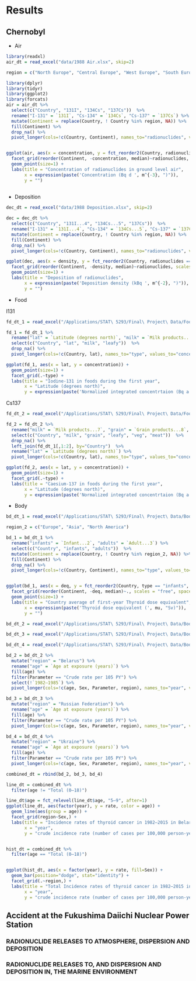 # Results
## Chernobyl 

- Air

```r
library(readxl)
air_dt = read_excel("data/1988 Air.xlsx", skip=2)

region = c("North Europe", "Central Europe", "West Europe", "South Europe", "West Asia", "East Asia", "North America")
```

```r
library(dplyr)
library(tidyr)
library(ggplot2)
library(forcats)
air = air_dt %>%
  select(c("Country", "131I", "134Cs", "137Cs"))  %>%
  rename("I-131" = `131I`, "Cs-134" = `134Cs`, "Cs-137" = `137Cs`) %>%
  mutate(Continent = replace(Country, ! Country %in% region, NA)) %>%
  fill(Continent) %>%
  drop_na() %>%
  pivot_longer(cols=!c(Country, Continent), names_to="radionuclides", values_to="concentration")


ggplot(air, aes(x = concentration, y = fct_reorder2(Country, radionuclides == "I-131", concentration, .desc = FALSE), color = radionuclides)) + 
  facet_grid(reorder(Continent, -concentration, median)~radionuclides, scales = "free") + 
  geom_point(size=1) + 
  labs(title = "Concentration of radionuclides in ground level air",
       x = expression(paste('Concentration (Bq d ', m^{-3}, ")")),
       y = "")
  
```

- Deposition

```r
dec_dt = read_excel("data/1988 Deposition.xlsx", skip=2)
```

```r
dec = dec_dt %>%
  select(c("Country", "131I...4", "134Cs...5", "137Cs"))  %>%
  rename("I-131" = `131I...4`, "Cs-134" = `134Cs...5`, "Cs-137" = `137Cs`) %>%
  mutate(Continent = replace(Country, ! Country %in% region, NA)) %>%
  fill(Continent) %>%
  drop_na() %>%
  pivot_longer(cols=!c(Country, Continent), names_to="radionuclides", values_to="density")

ggplot(dec, aes(x = density, y = fct_reorder2(Country, radionuclides == "I-131", density, .desc = FALSE), color = radionuclides)) + 
  facet_grid(reorder(Continent, -density, median)~radionuclides, scales = "free") + 
  geom_point(size=1) + 
  labs(title = "Deposition of radionuclides",
       x = expression(paste('Deposition density (kBq ', m^{-2}, ")")),
       y = "")
```

- Food

I131

```r
fd_dt_1 = read_excel("/Applications/STAT\ 5293/Final\ Project\ Data/Food/I131.xlsx", skip=2)
```

```r
fd_1 = fd_dt_1 %>%
  rename("lat" = `Latitude (degrees north)`, "milk" = `Milk products...5`, "leafy" = `Leafy vegetables...6`)  %>%
  select(c("Country", "lat", "milk", "leafy"))  %>%
  drop_na() %>%
  pivot_longer(cols=!c(Country, lat), names_to="type", values_to="concentration")

ggplot(fd_1, aes(x = lat, y = concentration)) + 
  geom_point(size=1) +
  facet_grid(.~type) +
  labs(title = "Iodine-131 in foods during the first year",
       x = "Latitude (degrees north)",
       y = expression(paste('Normalized integrated concentrtaion (Bq a ', kg^{-1}, " per kBq ", m^{-2}, ")")))
```

Cs137

```r
fd_dt_2 = read_excel("/Applications/STAT\ 5293/Final\ Project\ Data/Food/Cs137.xlsx", skip=2)
```

```r
fd_2 = fd_dt_2 %>%
  rename("milk" = `Milk products...7`, "grain" = `Grain products...8`, "leafy" = `Leafy vegetables...9`, "veg" = `Vegetables/fruit...10`, "meat" = `Meat...11`)  %>%
  select(c("Country", "milk", "grain", "leafy", "veg", "meat"))  %>%
  drop_na() %>%
  left_join(fd_dt_1[,1:2], by="Country")  %>%
  rename("lat" = `Latitude (degrees north)`) %>%
  pivot_longer(cols=!c(Country, lat), names_to="type", values_to="concentration")

ggplot(fd_2, aes(x = lat, y = concentration)) + 
  geom_point(size=1) +
  facet_grid(.~type) +
  labs(title = "Caesium-137 in foods during the first year",
       x = "Latitude (degrees north)",
       y = expression(paste('Normalized integrated concentrtaion (Bq a ', kg^{-1}, " per kBq ", m^{-2}, ")")))
```


- Body

```r
bd_dt_1 = read_excel("/Applications/STAT\ 5293/Final\ Project\ Data/Body/table\ 18.xlsx", skip=3)

region_2 = c("Europe", "Asia", "North America")
```

```r
bd_1 = bd_dt_1 %>%
  rename("infants" = `Infant...2`, "adults" = `Adult...3`) %>%
  select(c("Country", "infants", "adults"))  %>%
  mutate(Continent = replace(Country, ! Country %in% region_2, NA)) %>%
  fill(Continent) %>%
  drop_na() %>%
  pivot_longer(cols=!c(Country, Continent), names_to="type", values_to="deq")


ggplot(bd_1, aes(x = deq, y = fct_reorder2(Country, type == "infants", deq, .desc = FALSE), color = type)) + 
  facet_grid(reorder(Continent, -deq, median)~., scales = "free", space="free") + 
  geom_point(size=1) + 
  labs(title = "Country average of first-year Thyroid dose equivalent",
       x = expression(paste('Thyroid dose equivalent (', mu, "Sv)")),
       y = "")
```

```r
bd_dt_2 = read_excel("/Applications/STAT\ 5293/Final\ Project\ Data/Body/Belarus.xlsx", skip=1)

bd_dt_3 = read_excel("/Applications/STAT\ 5293/Final\ Project\ Data/Body/Russia.xlsx", skip=1)

bd_dt_4 = read_excel("/Applications/STAT\ 5293/Final\ Project\ Data/Body/Ukraine.xlsx", skip=1)
```
```r
bd_2 = bd_dt_2 %>%
  mutate("region" = "Belarus") %>%
  rename("age" = `Age at exposure (years)`) %>%
  fill(age) %>%
  filter(Parameter == "Crude rate per 105 PY") %>%
  select(!`1982–1985`) %>%
  pivot_longer(cols=!c(age, Sex, Parameter, region), names_to="year", values_to="rate") 

bd_3 = bd_dt_3 %>%
  mutate("region" = "Russian Federation") %>%
  rename("age" = `Age at exposure (years)`) %>%
  fill(age) %>%
  filter(Parameter == "Crude rate per 105 PY") %>%
  pivot_longer(cols=!c(age, Sex, Parameter, region), names_to="year", values_to="rate") 

bd_4 = bd_dt_4 %>%
  mutate("region" = "Ukraine") %>%
  rename("age" = `Age at exposure (years)`) %>%
  fill(age) %>%
  filter(Parameter == "Crude rate per 105 PY") %>%
  pivot_longer(cols=!c(age, Sex, Parameter, region), names_to="year", values_to="rate") 

combined_dt = rbind(bd_2, bd_3, bd_4) 

line_dt = combined_dt %>%
  filter(age != "Total (0–18)")

line_dt$age = fct_relevel(line_dt$age, "5–9", after=1)
ggplot(line_dt, aes(factor(year), y = rate, color = age)) +
  geom_line(aes(group = age)) +
  facet_grid(region~Sex,) +
  labs(title = "Incidence rates of thyroid cancer in 1982–2015 in Belarus, Russian Federation and Ukraine",
       x = "year",
       y = "crude incidence rate (number of cases per 100,000 person-years)")


hist_dt = combined_dt %>%
  filter(age == "Total (0–18)")


ggplot(hist_dt, aes(x = factor(year), y = rate, fill=Sex)) +
  geom_bar(position="dodge", stat="identity") +
  facet_grid(.~region,) +
  labs(title = "Total Incidence rates of thyroid cancer in 1982–2015 in Belarus, Russian Federation and Ukraine",
       x = "year",
       y = "crude incidence rate (number of cases per 100,000 person-years)")
```




## Accident at the Fukushima Daiichi Nuclear Power Station

### RADIONUCLIDE RELEASES TO ATMOSPHERE, DISPERSION AND DEPOSITION

### RADIONUCLIDE RELEASES TO, AND DISPERSION AND DEPOSITION IN, THE MARINE ENVIRONMENT
